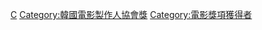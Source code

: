 [[Category:韓國電影獎項|C]]
[[Category:韓國電影製作人協會獎|Category:韓國電影製作人協會獎]]
[[Category:電影獎項獲得者|Category:電影獎項獲得者]]